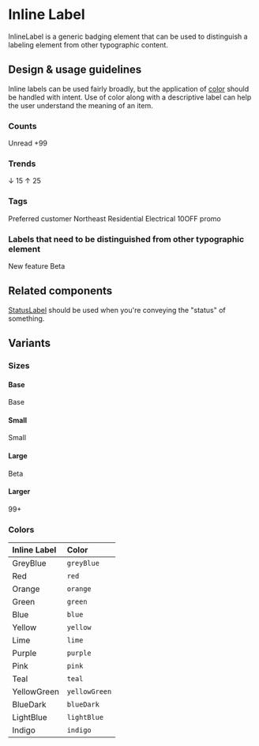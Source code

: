 
<Meta title="Components/Status and Feedback/InlineLabel" />

# Inline Label

InlineLabel is a generic badging element that can be used to distinguish a
labeling element from other typographic content.

## Design & usage guidelines

Inline labels can be used fairly broadly, but the application of
[color](/design/colors) should be handled with intent. Use of color along with a
descriptive label can help the user understand the meaning of an item.

### Counts

<Canvas>
  <Box direction="row" alignItems="baseline" gap="small">
    <Text>Unread</Text>
    <InlineLabel color="red">+99</InlineLabel>
  </Box>
</Canvas>

### Trends

<Canvas>
  <InlineLabel color="red">↓ 15</InlineLabel>
  <InlineLabel color="green">↑ 25</InlineLabel>
</Canvas>

### Tags

<Canvas>
  <Box direction="row" alignItems="center" gap="smaller">
    <InlineLabel>Preferred customer</InlineLabel>
    <InlineLabel>Northeast</InlineLabel>
    <InlineLabel>Residential</InlineLabel>
    <InlineLabel>Electrical</InlineLabel>
    <InlineLabel>10OFF promo</InlineLabel>
  </Box>
</Canvas>

### Labels that need to be distinguished from other typographic element

<Canvas>
  <Box direction="row" alignItems="center" gap="small">
    <Heading level={2}>New feature</Heading>
    <InlineLabel size="large">Beta</InlineLabel>
  </Box>
</Canvas>

## Related components

[StatusLabel](/components/StatusLabel) should be used when you're conveying the
"status" of something.

## Variants

### Sizes

#### Base

<Canvas>
  <InlineLabel size="base" color="blue">
    Base
  </InlineLabel>
</Canvas>

#### Small

<Canvas>
  <InlineLabel size="small" color="blue">
    Small
  </InlineLabel>
</Canvas>

#### Large

<Canvas>
  <InlineLabel size="large" color="blue">
    Beta
  </InlineLabel>
</Canvas>

#### Larger

<Canvas>
  <InlineLabel size="larger" color="green">
    99+
  </InlineLabel>
</Canvas>

### Colors

| Inline Label                                               | Color         |
| :--------------------------------------------------------- | :------------ |
| <InlineLabel color="greyBlue">GreyBlue</InlineLabel>       | `greyBlue`    |
| <InlineLabel color="red">Red</InlineLabel>                 | `red`         |
| <InlineLabel color="orange">Orange</InlineLabel>           | `orange`      |
| <InlineLabel color="green">Green</InlineLabel>             | `green`       |
| <InlineLabel color="blue">Blue</InlineLabel>               | `blue`        |
| <InlineLabel color="yellow">Yellow</InlineLabel>           | `yellow`      |
| <InlineLabel color="lime">Lime</InlineLabel>               | `lime`        |
| <InlineLabel color="purple">Purple</InlineLabel>           | `purple`      |
| <InlineLabel color="pink">Pink</InlineLabel>               | `pink`        |
| <InlineLabel color="teal">Teal</InlineLabel>               | `teal`        |
| <InlineLabel color="yellowGreen">YellowGreen</InlineLabel> | `yellowGreen` |
| <InlineLabel color="blueDark">BlueDark</InlineLabel>       | `blueDark`    |
| <InlineLabel color="lightBlue">LightBlue</InlineLabel>     | `lightBlue`   |
| <InlineLabel color="indigo">Indigo</InlineLabel>           | `indigo`      |
